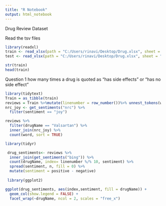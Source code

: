```yaml
---
title: "R Notebook"
output: html_notebook
---
```


Drug Review Dataset 

Read the tsv files
```r
library(readxl)
train <- read_xlsx(path = "C:/Users/rinavi/Desktop/Drug.xlsx", sheet = "Train", range = cell_cols("A:G"))
test <- read_xlsx(path = "C:/Users/rinavi/Desktop/Drug.xlsx", sheet = "Test", range = cell_cols("A:G"))

```

```r
str(train)
head(train)

```
Question 1
how many times a drug is quoted as "has side effects" or "has no side effect"
```r
library(tidytext)
Train = as_tibble(train)
reviews = Train %>%mutate(linenumber = row_number())%>% unnest_tokens(word, Review)
nrc_joy <- get_sentiments("nrc") %>% 
  filter(sentiment == "joy")

reviews %>%
  filter(drugName == "Valsartan") %>%
  inner_join(nrc_joy) %>%
  count(word, sort = TRUE)

library(tidyr)

 drug_sentiments<- reviews %>%
  inner_join(get_sentiments("bing")) %>%
  count(drugName, index= linenumber %/% 10, sentiment) %>%
  spread(sentiment, n, fill = 0) %>%
  mutate(sentiment = positive - negative)
 
 library(ggplot2)

ggplot(drug_sentiments, aes(index,sentiment, fill = drugName)) +
  geom_col(show.legend = FALSE) +
  facet_wrap(~drugName, ncol = 2, scales = "free_x")
```


